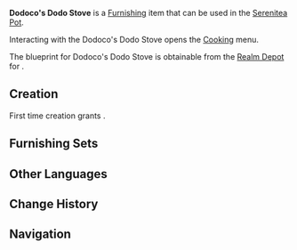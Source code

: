 {{Furnishing Infobox
|id             = 373351
|image          = Item Dodoco's Dodo Stove.png
|category       = Landscape
|subcategory    = Item
|set            = 
|rarity         = 4
|adeptal_energy = 90
|load           = 210
|reduced_load   = 210
|description    = "Some of the residents of [[Dodoco|Dodoland]] love to eat roasted apples. To make this dish, you'll have to slice the apples into large pieces and slather two servings of jam onto it..."<br />"Wait. Why roasted?"<br />"Well, that's because everyone in Dodoland is very warm-hearted, and so they love warm food!"<br />"And why do they put jam on the fruits?"<br />"That's because... This way, they can eat something that has different sorts of sweetness outside and inside. The sweeter the better!"<br />...<br />After talking to [[Klee]], who dropped by for a short visit, [[Tubby]] also attempted to make some of these roasted apples.<br />She did wind up singeing some of her feathers as a result, but it was way worth it, because the apples were so good!
|blueprint      = [[Realm Depot]]
|interaction    = Cooking
}}
'''Dodoco's Dodo Stove''' is a [[Furnishing]] item that can be used in the [[Serenitea Pot]].

Interacting with the Dodoco's Dodo Stove opens the [[Cooking]] menu.

The blueprint for Dodoco's Dodo Stove is obtainable from the [[Realm Depot]] for {{Item|Realm Currency|24|x=240}}.

==Creation==
First time creation grants {{Item|Trust|24|x=}}.
{{Recipe
|type = Creation
|time = 16h
|White Iron Chunk = 8
|Red Dye = 4
|sort = White Iron Chunk,Red Dye
}}

==Furnishing Sets==
{{Craft Usage}}

==Other Languages==
{{Other Languages
|default_hidden = 1
|en      = Dodoco's Dodo Stove
|zhs     = 「嘟嘟可的呼呼烤炉」
|zhs_rm  = "Dūdūkě de Hūhū Kǎolú"
|zht     = 「嘟嘟可的呼呼烤爐」
|zht_rm  = "Dūdūkě de Hūhū Kǎolú"
|ja      = 「ドドコのふぅふぅオーブン」
|ja_rm   = "Dodoko no Fuufuu Oobun"
|ko      = 「도도코의 앗뜨앗뜨 그릴」
|ko_rm   = "Dodoko-ui At'tteu-at'tteu Geuril"
|es      = Horno sopla-sopla de Dodoco
|fr      = Four Dodo de Dodoco
|ru      = Печь Додоко
|th      = "เตา Dodo ของ Dodoco"
|th_rm   = 
|vi      = Lò Dodo Của Dodoco
|de      = „Dodocos Dodo-Ofen“
|id      = "Kompor Dodo Punya Dodoco"
|pt      = O Forninho de Dodoco
}}

==Change History==
{{Change History|2.8}}

==Navigation==
{{Furnishing Navbox/Exterior|Landscape}}